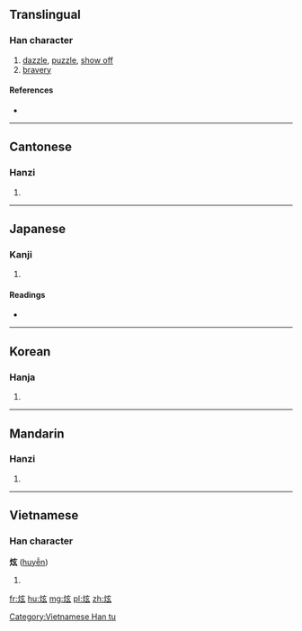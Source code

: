 ==Translingual==

===Han character===
{{Han char|rn=86|rad=火|as=05|sn=9|four=9083<sub>2</sub>|canj=火卜女戈 (FYVI)}}

# [[dazzle]], [[puzzle]], [[show off]]
# [[bravery]]

====References====
* {{Han ref|kx=0668.190|dkj=18948|dj=1077.200|hdz=32197.010|uh=70AB|ud=28843|bh=ACAF|bd=44207}}

----

==Cantonese==

===Hanzi===
{{yue-hanzi|jyut=jyun6|y=yun6}}

# {{defn|lang=yue|sort=火05}}

----

==Japanese==

===Kanji===
{{ja-kanji|grade=|rs=火05}}

# {{defn|lang=ja|sort=火05}}

====Readings====
* {{ja-readings|on=[[けん]] (ken), [[げん]] (gen)|kun=[[かがやく]] (kagayaku)}}

----

==Korean==

===Hanja===
{{ko-hanja|hangeul=현|eumhun=|rv=hyeon|mr=hyŏn|y=hyen}}

# {{defn|lang=ko|sort=火05}}

----

==Mandarin==

===Hanzi===
{{cmn-hanzi|pin=[[xuàn]] ([[xuan4]])|wg=hsüan<sup>4</sup>}}

# {{defn|lang=cmn|sort=火05}}

----

==Vietnamese==

===Han character===
'''炫''' ([[huyễn]])

# {{defn|lang=vi}}

[[Category:Vietnamese Han tu]]

[[fr:炫]]
[[hu:炫]]
[[mg:炫]]
[[pl:炫]]
[[zh:炫]]